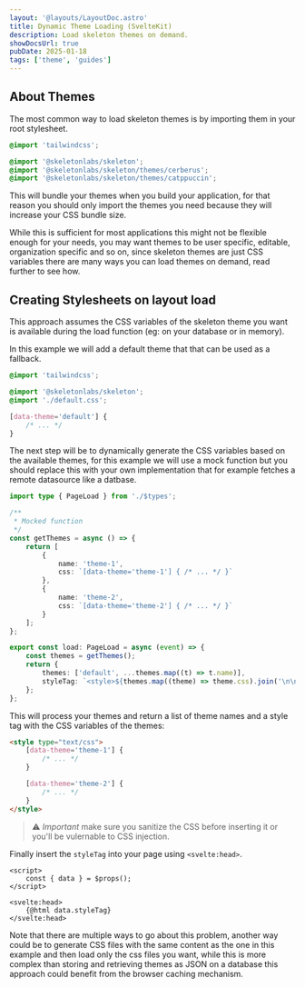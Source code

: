 ```yaml
---
layout: '@layouts/LayoutDoc.astro'
title: Dynamic Theme Loading (SvelteKit)
description: Load skeleton themes on demand.
showDocsUrl: true
pubDate: 2025-01-18
tags: ['theme', 'guides']
---
```



## About Themes

The most common way to load skeleton themes is by importing them in your root stylesheet.

```css title="src/app.css"
@import 'tailwindcss';

@import '@skeletonlabs/skeleton';
@import '@skeletonlabs/skeleton/themes/cerberus';
@import '@skeletonlabs/skeleton/themes/catppuccin';
```

This will bundle your themes when you build your application, for that reason you should only import the themes you need because they will increase your CSS bundle size.

While this is sufficient for most applications this might not be flexible enough for your needs, you may want themes to be
user specific, editable, organization specific and so on, since skeleton themes are just CSS variables there are many ways
you can load themes on demand, read further to see how.

## Creating Stylesheets on layout load

This approach assumes the CSS variables of the skeleton theme you want is available during the load function (eg: on your database or in memory).

In this example we will add a default theme that that can be used as a fallback.

```css title="src/app.css"
@import 'tailwindcss';

@import '@skeletonlabs/skeleton';
@import './default.css';
```

```css title="src/default.css"
[data-theme='default'] {
	/* ... */
}
```

The next step will be to dynamically generate the CSS variables based on the available themes, for this example we will use a mock function but you should replace this with your own implementation that for example fetches a remote datasource like a datbase.

```ts title="src/route/+layout.server.ts"
import type { PageLoad } from './$types';

/**
 * Mocked function
 */
const getThemes = async () => {
	return [
		{
			name: 'theme-1',
			css: `[data-theme='theme-1'] { /* ... */ }`
		},
		{
			name: 'theme-2',
			css: `[data-theme='theme-2'] { /* ... */ }`
		}
	];
};

export const load: PageLoad = async (event) => {
	const themes = getThemes();
	return {
		themes: ['default', ...themes.map((t) => t.name)],
		styleTag: `<style>${themes.map((theme) => theme.css).join('\n\n')}</style>`
	};
};
```

This will process your themes and return a list of theme names and a style tag with the CSS variables of the themes:

```html
<style type="text/css">
	[data-theme='theme-1'] {
		/* ... */
	}

	[data-theme='theme-2'] {
		/* ... */
	}
</style>
```

> ⚠️ _Important_ make sure you sanitize the CSS before inserting it or you'll be vulernable to CSS injection.

Finally insert the `styleTag` into your page using `<svelte:head>`.

```svelte title="src/routes/+layout.svelte"
<script>
	const { data } = $props();
</script>

<svelte:head>
	{@html data.styleTag}
</svelte:head>
```

Note that there are multiple ways to go about this problem, another way could be to generate CSS files with
the same content as the one in this example and then load only the css files you want, while this
is more complex than storing and retrieving themes as JSON on a database this approach could benefit
from the browser caching mechanism.
